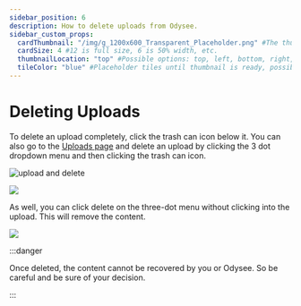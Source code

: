 ---
sidebar_position: 6
description: How to delete uploads from Odysee.
sidebar_custom_props:
  cardThumbnail: "/img/g_1200x600_Transparent_Placeholder.png" #The thumbnail on the category card.
  cardSize: 4 #12 is full size, 6 is 50% width, etc.
  thumbnailLocation: "top" #Possible options: top, left, bottom, right, none
  tileColor: "blue" #Placeholder tiles until thumbnail is ready, possible options: blue, cream, darkpurple, lightpurple, mauve, orange, pink, none
---

# Deleting Uploads

To delete an upload completely, click the trash can icon below it. You can also go to the [Uploads page](https://odysee.com/$/uploads) and delete an upload by clicking the 3 dot dropdown menu and then clicking the trash can icon.

![upload and delete](https://thumbs.odycdn.com/27fe738b4a9188f33381697359fb0455.webp)

![](/img/en/category-uploading21.png)

As well, you can click delete on the three-dot menu without clicking into the upload. This will remove the content.

![](/img/en/category-uploading22.png)

:::danger

Once deleted, the content cannot be recovered by you or Odysee. So be careful and be sure of your decision.

:::